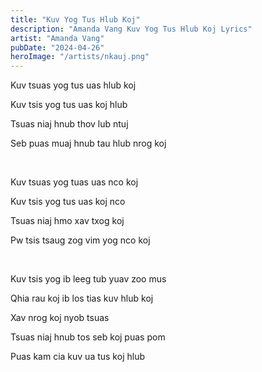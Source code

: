 ```yaml
---
title: "Kuv Yog Tus Hlub Koj"
description: "Amanda Vang Kuv Yog Tus Hlub Koj Lyrics"
artist: "Amanda Vang"
pubDate: "2024-04-26"
heroImage: "/artists/nkauj.png"
---
```


Kuv tsuas yog tus uas hlub koj

Kuv tsis yog tus uas koj hlub

Tsuas niaj hnub thov lub ntuj

Seb puas muaj hnub tau hlub nrog koj

<br />

Kuv tsuas yog tuas uas nco koj

Kuv tsis yog tus uas koj nco

Tsuas niaj hmo xav txog koj

Pw tsis tsaug zog vim yog nco koj

<br />

Kuv tsis yog ib leeg tub yuav zoo mus

Qhia rau koj ib los tias kuv hlub koj

Xav nrog koj nyob tsuas

Tsuas niaj hnub tos seb koj puas pom

Puas kam cia kuv ua tus koj hlub
